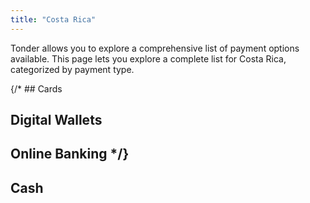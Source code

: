 ```yaml
---
title: "Costa Rica"
---
```


Tonder allows you to explore a comprehensive list of payment options available. This page lets you explore a complete list for Costa Rica, categorized by payment type. 

{/* ## Cards

## Digital Wallets

## Online Banking */}

## Cash

<CardGroup cols={4}>
  <Card title="Payser" icon=""/>
  <Card title="Puntoshey" icon=""/>
</CardGroup>
